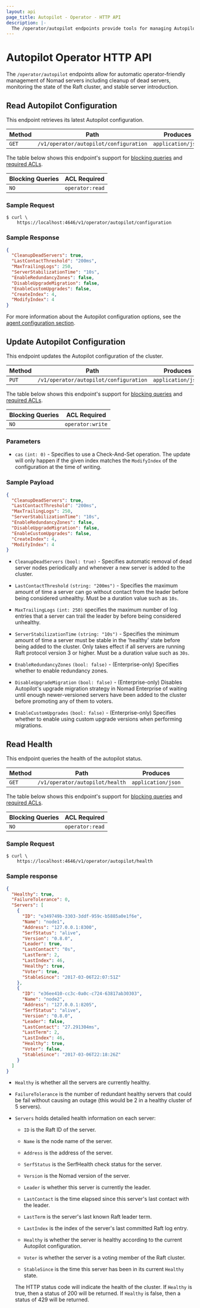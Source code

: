 ```yaml
---
layout: api
page_title: Autopilot - Operator - HTTP API
description: |-
  The /operator/autopilot endpoints provide tools for managing Autopilot.
---
```


# Autopilot Operator HTTP API

The `/operator/autopilot` endpoints allow for automatic operator-friendly
management of Nomad servers including cleanup of dead servers, monitoring the
state of the Raft cluster, and stable server introduction.

## Read Autopilot Configuration

This endpoint retrieves its latest Autopilot configuration.

| Method | Path                                   | Produces           |
| ------ | -------------------------------------- | ------------------ |
| `GET`  | `/v1/operator/autopilot/configuration` | `application/json` |

The table below shows this endpoint's support for
[blocking queries](/api-docs#blocking-queries) and
[required ACLs](/api-docs#acls).

| Blocking Queries | ACL Required    |
| ---------------- | --------------- |
| `NO`             | `operator:read` |

### Sample Request

```shell-session
$ curl \
    https://localhost:4646/v1/operator/autopilot/configuration
```

### Sample Response

```json
{
  "CleanupDeadServers": true,
  "LastContactThreshold": "200ms",
  "MaxTrailingLogs": 250,
  "ServerStabilizationTime": "10s",
  "EnableRedundancyZones": false,
  "DisableUpgradeMigration": false,
  "EnableCustomUpgrades": false,
  "CreateIndex": 4,
  "ModifyIndex": 4
}
```

For more information about the Autopilot configuration options, see the
[agent configuration section](/docs/configuration/autopilot).

## Update Autopilot Configuration

This endpoint updates the Autopilot configuration of the cluster.

| Method | Path                                   | Produces           |
| ------ | -------------------------------------- | ------------------ |
| `PUT`  | `/v1/operator/autopilot/configuration` | `application/json` |

The table below shows this endpoint's support for
[blocking queries](/api-docs#blocking-queries) and
[required ACLs](/api-docs#acls).

| Blocking Queries | ACL Required     |
| ---------------- | ---------------- |
| `NO`             | `operator:write` |

### Parameters

- `cas` `(int: 0)` - Specifies to use a Check-And-Set operation. The update will
  only happen if the given index matches the `ModifyIndex` of the configuration
  at the time of writing.

### Sample Payload

```json
{
  "CleanupDeadServers": true,
  "LastContactThreshold": "200ms",
  "MaxTrailingLogs": 250,
  "ServerStabilizationTime": "10s",
  "EnableRedundancyZones": false,
  "DisableUpgradeMigration": false,
  "EnableCustomUpgrades": false,
  "CreateIndex": 4,
  "ModifyIndex": 4
}
```

- `CleanupDeadServers` `(bool: true)` - Specifies automatic removal of dead
  server nodes periodically and whenever a new server is added to the cluster.

- `LastContactThreshold` `(string: "200ms")` - Specifies the maximum amount of
  time a server can go without contact from the leader before being considered
  unhealthy. Must be a duration value such as `10s`.

- `MaxTrailingLogs` `(int: 250)` specifies the maximum number of log entries
  that a server can trail the leader by before being considered unhealthy.

- `ServerStabilizationTime` `(string: "10s")` - Specifies the minimum amount of
  time a server must be stable in the 'healthy' state before being added to the
  cluster. Only takes effect if all servers are running Raft protocol version 3
  or higher. Must be a duration value such as `30s`.

- `EnableRedundancyZones` `(bool: false)` - (Enterprise-only) Specifies whether
  to enable redundancy zones.

- `DisableUpgradeMigration` `(bool: false)` - (Enterprise-only) Disables Autopilot's
  upgrade migration strategy in Nomad Enterprise of waiting until enough
  newer-versioned servers have been added to the cluster before promoting any of
  them to voters.

- `EnableCustomUpgrades` `(bool: false)` - (Enterprise-only) Specifies whether to
  enable using custom upgrade versions when performing migrations.

## Read Health

This endpoint queries the health of the autopilot status.

| Method | Path                            | Produces           |
| ------ | ------------------------------- | ------------------ |
| `GET`  | `/v1/operator/autopilot/health` | `application/json` |

The table below shows this endpoint's support for
[blocking queries](/api-docs#blocking-queries) and
[required ACLs](/api-docs#acls).

| Blocking Queries | ACL Required    |
| ---------------- | --------------- |
| `NO`             | `operator:read` |

### Sample Request

```shell-session
$ curl \
    https://localhost:4646/v1/operator/autopilot/health
```

### Sample response

```json
{
  "Healthy": true,
  "FailureTolerance": 0,
  "Servers": [
    {
      "ID": "e349749b-3303-3ddf-959c-b5885a0e1f6e",
      "Name": "node1",
      "Address": "127.0.0.1:8300",
      "SerfStatus": "alive",
      "Version": "0.8.0",
      "Leader": true,
      "LastContact": "0s",
      "LastTerm": 2,
      "LastIndex": 46,
      "Healthy": true,
      "Voter": true,
      "StableSince": "2017-03-06T22:07:51Z"
    },
    {
      "ID": "e36ee410-cc3c-0a0c-c724-63817ab30303",
      "Name": "node2",
      "Address": "127.0.0.1:8205",
      "SerfStatus": "alive",
      "Version": "0.8.0",
      "Leader": false,
      "LastContact": "27.291304ms",
      "LastTerm": 2,
      "LastIndex": 46,
      "Healthy": true,
      "Voter": false,
      "StableSince": "2017-03-06T22:18:26Z"
    }
  ]
}
```

- `Healthy` is whether all the servers are currently healthy.

- `FailureTolerance` is the number of redundant healthy servers that could be
  fail without causing an outage (this would be 2 in a healthy cluster of 5
  servers).

- `Servers` holds detailed health information on each server:

  - `ID` is the Raft ID of the server.

  - `Name` is the node name of the server.

  - `Address` is the address of the server.

  - `SerfStatus` is the SerfHealth check status for the server.

  - `Version` is the Nomad version of the server.

  - `Leader` is whether this server is currently the leader.

  - `LastContact` is the time elapsed since this server's last contact with the leader.

  - `LastTerm` is the server's last known Raft leader term.

  - `LastIndex` is the index of the server's last committed Raft log entry.

  - `Healthy` is whether the server is healthy according to the current Autopilot configuration.

  - `Voter` is whether the server is a voting member of the Raft cluster.

  - `StableSince` is the time this server has been in its current `Healthy` state.

  The HTTP status code will indicate the health of the cluster. If `Healthy` is true, then a
  status of 200 will be returned. If `Healthy` is false, then a status of 429 will be returned.

